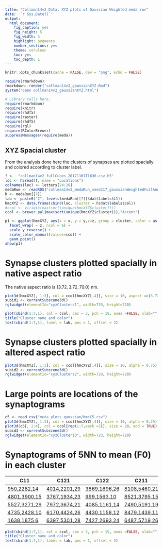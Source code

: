 ```yaml
---
title: "Collman14v2 Data: XYZ plots of Gaussian Weighted meda run"
date: '`r Sys.Date()`'
output:
  html_document:
    fig_caption: yes
    fig_height: 5
    fig_width: 5
    highlight: pygments
    number_sections: yes
    theme: cerulean
    toc: yes
    toc_depth: 1
---
```

```r
knitr::opts_chunk$set(cache = FALSE, dev = "png", echo = FALSE)
```

```r
require(rmarkdown)
rmarkdown::render("collman14v2_gaussianXYZ.Rmd")
system("open collman14v2_gaussianXYZ.html")
```



```r
# Library calls here.
require(rmarkdown)
require(knitr)
require(rhdf5)
require(raster)
require(rhdf5)
require(rgl)
require(RColorBrewer)
suppressMessages(require(meda))
```

##  XYZ Spacial cluster

From the analysis done
[here](http://docs.neurodata.io/synaptome-stats/collman14v2/201710/collman14v2_meda_plots_GaussianWeighted.html) 
the clusters of synapses are plotted spacially and colored according to
cluster label.


```r
f <-  "collman14v2_fullCubes_20171101T1630.csv.h5"
loc <- h5read(f, name = "Locations")
colnames(loc) <- letters[24:26]
medaRun <- readRDS("collman14v2_medaRun_seed317_gaussianWeightedFullAnnotations.rds")
h <- medaRun[[7]]
lab <- paste0("C", levels(medaRun[[7]]$dat$labels$L1))
hmcXYZ <- data.frame(cbind(loc, cluster = h$dat$labels$col))
#ccol <- viridis(max(sort(unique(hmcXYZ$cluster))))
ccol <- brewer.pal(max(sort(unique(hmcXYZ$cluster))),"Accent")
```



```r
p1 <- ggplot(hmcXYZ, aes(x = x, y = y,z=z, group = cluster, color = as.factor(lab[cluster]))) + 
  facet_wrap( ~ z, ncol = 6) + 
  scale_y_reverse() + 
  scale_color_manual(values=ccol) +
  geom_point()
show(p1)
```



# Synapse clusters plotted spacially in native aspect ratio 

The native aspect ratio is $(3.72, 3.72, 70.0)$ nm.
```r
plot3d(hmcXYZ[, 1:3], col = ccol[hmcXYZ[,4]], size = 10, aspect =c(3.72,3.72,70), alpha = 0.75)
subid1 <- currentSubscene3d()
rglwidget(elementId="xyzClusters1", width=720, height=720)
```

```r
plot(cbind(1:7,1), col = ccol, cex = 3, pch = 19, axes =FALSE, xlab="", ylab="")
title("Cluster name and color")
text(cbind(1:7,1), label = lab, pos = 1, offset = 2)
```


# Synapse clusters plotted spacially in altered aspect ratio
```r
plot3d(hmcXYZ[, 1:3], col = ccol[hmcXYZ[,4]], size = 10, alpha = 0.75)
subid2 <- currentSubscene3d()
rglwidget(elementId="xyzClusters2", width=720, height=720)
```


# Large points are locations of the synaptograms

```r
c5 <- read.csv("meda_plots_gaussian/hmcC5.csv")
plot3d(hmcXYZ[, 1:3], col = ccol[hmcXYZ[,4]], size = 10, alpha = 0.25)
plot3d(c5[, 2:4], col = ccol[rep(1:7,each =5)], size = 20, add = TRUE)
subid3 <- currentSubscene3d()
rglwidget(elementId="xyzClusters3", width=720, height=720)
```



# Synaptograms of 5NN to mean (F0) in each cluster
|C11 |  C121 | C122 |  C211 |  C212 |  C221 | C222 |
|----- |  ----- | ----- |  ----- |  ----- |  --------- | --------- |
[950,2282,14](http://cis.jhu.edu/~jesse/TRA/Collman/collman14v2/gaussianWeighted/collman14v2_top5_GaussianSynaptogram_x950_y2282_z14) | [4014,2201,29](http://cis.jhu.edu/~jesse/TRA/Collman/collman14v2/gaussianWeighted/collman14v2_top5_GaussianSynaptogram_x4014_y2201_z29) | [3869,1696,26](http://cis.jhu.edu/~jesse/TRA/Collman/collman14v2/gaussianWeighted/collman14v2_top5_GaussianSynaptogram_x3869_y1696_z26) | [8108,5460,21](http://cis.jhu.edu/~jesse/TRA/Collman/collman14v2/gaussianWeighted/collman14v2_top5_GaussianSynaptogram_x8108_y5460_z21) | [5210,5462,22](http://cis.jhu.edu/~jesse/TRA/Collman/collman14v2/gaussianWeighted/collman14v2_top5_GaussianSynaptogram_x5210_y5462_z22) | [7547,4711,18](http://cis.jhu.edu/~jesse/TRA/Collman/collman14v2/gaussianWeighted/collman14v2_top5_GaussianSynaptogram_x7547_y4711_z18) | [6040,2471,11](http://cis.jhu.edu/~jesse/TRA/Collman/collman14v2/gaussianWeighted/collman14v2_top5_GaussianSynaptogram_x6040_y2471_z11) |
[4801,3900,15](http://cis.jhu.edu/~jesse/TRA/Collman/collman14v2/gaussianWeighted/collman14v2_top5_GaussianSynaptogram_x4801_y3900_z15) | [3767,1934,23](http://cis.jhu.edu/~jesse/TRA/Collman/collman14v2/gaussianWeighted/collman14v2_top5_GaussianSynaptogram_x3767_y1934_z23) | [999,1563,10](http://cis.jhu.edu/~jesse/TRA/Collman/collman14v2/gaussianWeighted/collman14v2_top5_GaussianSynaptogram_x999_y1563_z10) | [8521,3795,15](http://cis.jhu.edu/~jesse/TRA/Collman/collman14v2/gaussianWeighted/collman14v2_top5_GaussianSynaptogram_x8521_y3795_z15) | [8488,5872,32](http://cis.jhu.edu/~jesse/TRA/Collman/collman14v2/gaussianWeighted/collman14v2_top5_GaussianSynaptogram_x8488_y5872_z32) | [1845,1157,30](http://cis.jhu.edu/~jesse/TRA/Collman/collman14v2/gaussianWeighted/collman14v2_top5_GaussianSynaptogram_x1845_y1157_z30) | [3696,1178,28](http://cis.jhu.edu/~jesse/TRA/Collman/collman14v2/gaussianWeighted/collman14v2_top5_GaussianSynaptogram_x3696_y1178_z28) |
[5527,3271,29](http://cis.jhu.edu/~jesse/TRA/Collman/collman14v2/gaussianWeighted/collman14v2_top5_GaussianSynaptogram_x5527_y3271_z29) | [7972,3674,21](http://cis.jhu.edu/~jesse/TRA/Collman/collman14v2/gaussianWeighted/collman14v2_top5_GaussianSynaptogram_x7972_y3674_z21) | [4085,1161,14](http://cis.jhu.edu/~jesse/TRA/Collman/collman14v2/gaussianWeighted/collman14v2_top5_GaussianSynaptogram_x4085_y1161_z14) | [7490,5191,19](http://cis.jhu.edu/~jesse/TRA/Collman/collman14v2/gaussianWeighted/collman14v2_top5_GaussianSynaptogram_x7490_y5191_z19) | [7456,5859,22](http://cis.jhu.edu/~jesse/TRA/Collman/collman14v2/gaussianWeighted/collman14v2_top5_GaussianSynaptogram_x7456_y5859_z22) | [5861,1514,22](http://cis.jhu.edu/~jesse/TRA/Collman/collman14v2/gaussianWeighted/collman14v2_top5_GaussianSynaptogram_x5861_y1514_z22) | [7416,2361,8](http://cis.jhu.edu/~jesse/TRA/Collman/collman14v2/gaussianWeighted/collman14v2_top5_GaussianSynaptogram_x7416_y2361_z8) |
[4735,2428,10](http://cis.jhu.edu/~jesse/TRA/Collman/collman14v2/gaussianWeighted/collman14v2_top5_GaussianSynaptogram_x4735_y2428_z10) | [6170,4424,26](http://cis.jhu.edu/~jesse/TRA/Collman/collman14v2/gaussianWeighted/collman14v2_top5_GaussianSynaptogram_x6170_y4424_z26) | [4430,1158,12](http://cis.jhu.edu/~jesse/TRA/Collman/collman14v2/gaussianWeighted/collman14v2_top5_GaussianSynaptogram_x4430_y1158_z12) | [8479,1439,11](http://cis.jhu.edu/~jesse/TRA/Collman/collman14v2/gaussianWeighted/collman14v2_top5_GaussianSynaptogram_x8479_y1439_z11) | [295,2832,18](http://cis.jhu.edu/~jesse/TRA/Collman/collman14v2/gaussianWeighted/collman14v2_top5_GaussianSynaptogram_x295_y2832_z18) | [2719,1027,8](http://cis.jhu.edu/~jesse/TRA/Collman/collman14v2/gaussianWeighted/collman14v2_top5_GaussianSynaptogram_x2719_y1027_z8) | [7423,4880,13](http://cis.jhu.edu/~jesse/TRA/Collman/collman14v2/gaussianWeighted/collman14v2_top5_GaussianSynaptogram_x7423_y4880_z13) |
[1638,1875,6](http://cis.jhu.edu/~jesse/TRA/Collman/collman14v2/gaussianWeighted/collman14v2_top5_GaussianSynaptogram_x1638_y1875_z6) | [6397,5301,28](http://cis.jhu.edu/~jesse/TRA/Collman/collman14v2/gaussianWeighted/collman14v2_top5_GaussianSynaptogram_x6397_y5301_z28) | [7427,2693,24](http://cis.jhu.edu/~jesse/TRA/Collman/collman14v2/gaussianWeighted/collman14v2_top5_GaussianSynaptogram_x7427_y2693_z24) | [6487,5719,26](http://cis.jhu.edu/~jesse/TRA/Collman/collman14v2/gaussianWeighted/collman14v2_top5_GaussianSynaptogram_x6487_y5719_z26) | [130,2247,24](http://cis.jhu.edu/~jesse/TRA/Collman/collman14v2/gaussianWeighted/collman14v2_top5_GaussianSynaptogram_x130_y2247_z24) | [1174,2779,15](http://cis.jhu.edu/~jesse/TRA/Collman/collman14v2/gaussianWeighted/collman14v2_top5_GaussianSynaptogram_x1174_y2779_z15) | [3611,1504,23](http://cis.jhu.edu/~jesse/TRA/Collman/collman14v2/gaussianWeighted/collman14v2_top5_GaussianSynaptogram_x3611_y1504_z23) |




```r
plot(cbind(1:7,1), col = ccol, cex = 3, pch = 19, axes =FALSE, xlab="", ylab="")
title("Cluster name and color")
text(cbind(1:7,1), label = lab, pos = 1, offset = 2)
```




